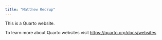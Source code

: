 ```yaml
---
title: "Matthew Redrup"
---
```


This is a Quarto website.

To learn more about Quarto websites visit <https://quarto.org/docs/websites>.
